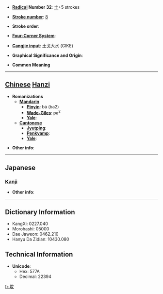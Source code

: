 * '''[[Wiktionary:Chinese radical index| Radical]] Number 32''': [[Wiktionary:Chinese radical index 土|土]]+5 strokes

* '''[[Wiktionary:Chinese total strokes index|Stroke number]]''': [[Wiktionary:Chinese total strokes index 8|8]]

* '''Stroke order''': 

* '''[[Wiktionary:Chinese four corner index|Four-Corner System]]''': 

* '''[[Wiktionary:Chinese Cangjie index|Cangjie input]]''': 土戈大水 (GIKE)

* '''Graphical Significance and Origin''': 

* '''Common Meaning'''

----

== [[Chinese]] [[Hanzi]] ==

* '''Romanizations'''
** '''[[Mandarin]]'''
*** '''[[Pinyin]]''': bá (ba2)
*** '''[[Wade-Giles]]''': pa<sup>2</sup>
*** '''[[Yale]]''': 
** '''[[Cantonese]]'''
*** '''[[Jyutping]]''':
*** '''[[Penkyamp]]''': 
*** '''[[Yale]]''': 

* '''Other info''': 

----

==Japanese==
===[[Kanji]]===
{{kanji|on readings=[[はつ]] (hatsu), [[はち]] (hachi), [[ぼち]] (bochi)
|kun readings=[[ちりのさま]] (chirinosama)
}}

* '''Other info''':  

----

== Dictionary Information ==

* KangXi: 0227.040
* Morohashi: 05000
* Dae Jaweon: 0462.210
* Hanyu Da Zidian: 10430.080

== Technical Information ==

* '''Unicode''':
** Hex: 577A
** Decimal: 22394

[[fr:坺]]